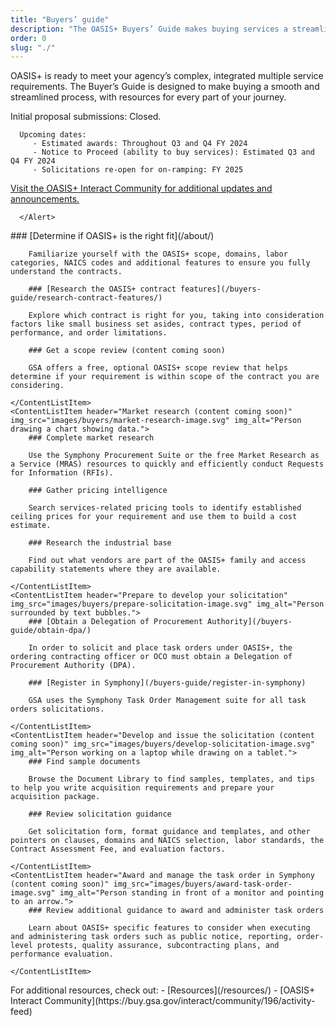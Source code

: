 ```yaml
---
title: "Buyers’ guide"
description: "The OASIS+ Buyers’ Guide makes buying services a streamlined process. Find resources for every part of your ordering journey."
order: 0
slug: "./"
---
```


OASIS+ is ready to meet your agency’s complex, integrated multiple service requirements. The Buyer’s Guide is designed to make buying a smooth and streamlined process, with resources for every part of your journey. 

   <Alert heading="Announcements and upcoming dates">
      Initial proposal submissions: Closed.


      Upcoming dates: 
         - Estimated awards: Throughout Q3 and Q4 FY 2024
         - Notice to Proceed (ability to buy services): Estimated Q3 and Q4 FY 2024
         - Solicitations re-open for on-ramping: FY 2025 

   [Visit the OASIS+ Interact Community for additional updates and announcements.](https://buy.gsa.gov/interact/community/196/activity-feed) 
      
      </Alert>

<ContentList>
    <ContentListItem header="Acquisition planning" img_src="images/buyers/acq-planning-image.svg" img_alt="Two people examining a diagram.">
        ### [Determine if OASIS+ is the right fit](/about/)

        Familiarize yourself with the OASIS+ scope, domains, labor categories, NAICS codes and additional features to ensure you fully understand the contracts.

        ### [Research the OASIS+ contract features](/buyers-guide/research-contract-features/)

        Explore which contract is right for you, taking into consideration factors like small business set asides, contract types, period of performance, and order limitations.

        ### Get a scope review (content coming soon)

        GSA offers a free, optional OASIS+ scope review that helps determine if your requirement is within scope of the contract you are considering.

    </ContentListItem>
    <ContentListItem header="Market research (content coming soon)" img_src="images/buyers/market-research-image.svg" img_alt="Person drawing a chart showing data.">
        ### Complete market research

        Use the Symphony Procurement Suite or the free Market Research as a Service (MRAS) resources to quickly and efficiently conduct Requests for Information (RFIs). 

        ### Gather pricing intelligence

        Search services-related pricing tools to identify established ceiling prices for your requirement and use them to build a cost estimate.

        ### Research the industrial base

        Find out what vendors are part of the OASIS+ family and access capability statements where they are available.

    </ContentListItem>
    <ContentListItem header="Prepare to develop your solicitation" img_src="images/buyers/prepare-solicitation-image.svg" img_alt="Person surrounded by text bubbles.">
        ### [Obtain a Delegation of Procurement Authority](/buyers-guide/obtain-dpa/)

        In order to solicit and place task orders under OASIS+, the ordering contracting officer or OCO must obtain a Delegation of Procurement Authority (DPA).
 
        ### [Register in Symphony](/buyers-guide/register-in-symphony)

        GSA uses the Symphony Task Order Management suite for all task orders solicitations. 

    </ContentListItem>
    <ContentListItem header="Develop and issue the solicitation (content coming soon)" img_src="images/buyers/develop-solicitation-image.svg" img_alt="Person working on a laptop while drawing on a tablet.">
        ### Find sample documents

        Browse the Document Library to find samples, templates, and tips to help you write acquisition requirements and prepare your acquisition package.
 
        ### Review solicitation guidance

        Get solicitation form, format guidance and templates, and other pointers on clauses, domains and NAICS selection, labor standards, the Contract Assessment Fee, and evaluation factors. 

    </ContentListItem>
    <ContentListItem header="Award and manage the task order in Symphony (content coming soon)" img_src="images/buyers/award-task-order-image.svg" img_alt="Person standing in front of a monitor and pointing to an arrow.">
        ### Review additional guidance to award and administer task orders

        Learn about OASIS+ specific features to consider when executing and administering task orders such as public notice, reporting, order-level protests, quality assurance, subcontracting plans, and performance evaluation.
 
    </ContentListItem>
</ContentList>
<SummaryBox header="Can’t find what you’re looking for?">
    For additional resources, check out:
    - [Resources](/resources/)
    - [OASIS+ Interact Community](https://buy.gsa.gov/interact/community/196/activity-feed)
</SummaryBox>
